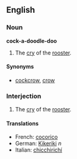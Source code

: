 ==English==
===Noun===
'''cock-a-doodle-doo'''

#The [[cry]] of the [[rooster]].

====Synonyms====
*[[cockcrow]], [[crow]]

===Interjection===

#The [[cry]] of the [[rooster]].

====Translations====
*French: [[cocorico]]
*German: [[Kikeriki]] ''n''
*Italian: [[chicchirichí]]

<!--There is a list of translations at http://www.kisa.ca/cock.html - could someone please email Sonja at (replace "at" with @ and "dot" with .): sonja at kisa dot ca to ask if we may reproduce her translations or at least find out her sources.  Thanks -->